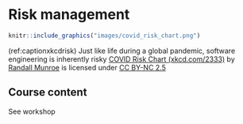 # Risk management  {#risking}

```r
knitr::include_graphics("images/covid_risk_chart.png")
```

(ref:captionxkcdrisk) Just like life during a global pandemic, software engineering is inherently risky [COVID Risk Chart (xkcd.com/2333)](https://xkcd.com/2333/) by [Randall Munroe](https://en.wikipedia.org/wiki/Randall_Munroe) is licensed under [CC BY-NC 2.5](https://creativecommons.org/licenses/by-nc/2.5/)


## Course content

See workshop
